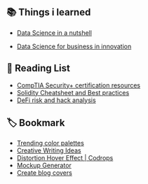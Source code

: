 ## 📚 Things i learned

- [Data Science in a nutshell](https://thesundayorg.notion.site/thesundayorg/Data-Science-in-a-Nutshell-51994c522d6c4100983ef6fa466d58e0)

- [Data Science for business in innovation](https://www.coursera.org/learn/data-science-for-business-innovation/home/welcome)

## 📃 Reading List

- [CompTIA Security+ certification resources](https://resources.infosecinstitute.com/certification/security-plus-resources/)
- [Solidity Cheatsheet and Best practices](https://github.com/manojpramesh/solidity-cheatsheet)
- [DeFi risk and hack analysis](https://wooded-meter-1d8.notion.site/0e85e02c5ed34df3855ea9f3ca40f53b?v=22e5e2c506ef4caeb40b4f78e23517ee)

## 🏷 Bookmark

- [Trending color palettes](https://coolors.co/palettes/trending)
- [Creative Writing Ideas](https://www.descriptionari.com/)
- [Distortion Hover Effect | Codrops](https://tympanus.net/Development/DistortionHoverEffect/)
- [Mockup Generator](https://techsini.com/multi-mockup/index.php)
- [Create blog covers](https://coverview.vercel.app/)
